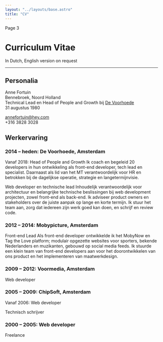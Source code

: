 ```yaml
---
layout: "../layouts/base.astro"
title: "CV"
---
```

Page 3
# Curriculum Vitae

In Dutch, English version on request

---

## Personalia

Anne Fortuin\
Bennebroek, Noord Holland\
Technical Lead en Head of People and Growth bij [De Voorhoede](https://voorhoede.nl/)\
31 augustus 1980

[annefortuin@hey.com](mailto:annefortuin@hey.com)\
+316 3828 3028

## Werkervaring

### 2014 – heden: De Voorhoede, Amsterdam

Vanaf 2018: Head of People and Growth
Ik coach en begeleid 20 developers in hun ontwikkeling als front-end developer, tech lead en specialist. Daarnaast als lid van het MT verantwoordelijk voor HR en betrokken bij de dagelijkse operatie, strategie en langetermijnvisie.

Web developer en technische lead
Inhoudelijk verantwoordelijk voor architectuur en belangrijke technische beslissingen bij web development projecten, zowel front-end als back-end. Ik adviseer product owners en stakeholders over de juiste aanpak op lange en korte termijn. Ik stuur het team aan, zorg dat iedereen zijn werk goed kan doen, en schrijf en review code.

### 2012 – 2014: Mobypicture, Amsterdam

Front-end Lead
Als front-end developer ontwikkelde ik het MobyNow en Tag the Love platform; modulair opgezette websites voor sporters, bekende Nederlanders en muzikanten, gebouwd op social media feeds. Ik stuurde een klein team van front-end developers aan voor het doorontwikkelen van ons product en het implementeren van maatwerkdesign.

### 2009 – 2012: Voormedia, Amsterdam

Web developer

### 2005 – 2009: ChipSoft, Amsterdam

Vanaf 2006: Web developer

Technisch schrijver

### 2000 – 2005: Web developer

Freelance
